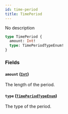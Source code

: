 ```yaml
---
id: time-period
title: TimePeriod
---
```


No description

```graphql
type TimePeriod {
  amount: Int!
  type: TimePeriodTypeEnum!
}
```

### Fields

#### `amount` ([`Int`](../../../developer/api-reference/scalars/int))

The length of the period.

#### `type` ([`TimePeriodTypeEnum`](../../../developer/api-reference/enums/time-period-type-enum))

The type of the period.
